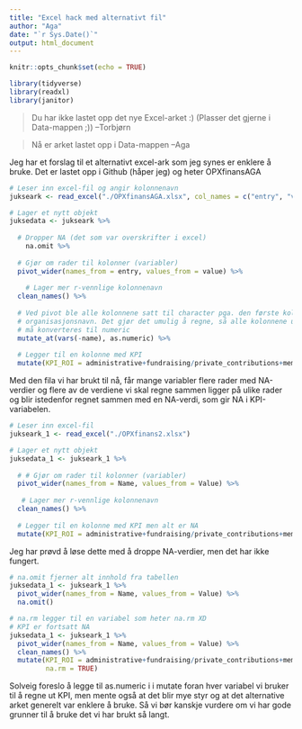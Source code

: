 ```yaml
---
title: "Excel hack med alternativt fil"
author: "Aga"
date: "`r Sys.Date()`"
output: html_document
---
```


```r
knitr::opts_chunk$set(echo = TRUE)

library(tidyverse)
library(readxl)
library(janitor)

```

>Du har ikke lastet opp det nye Excel-arket :) (Plasser det gjerne i Data-mappen ;)) --Torbjørn

>Nå er arket lastet opp i Data-mappen
--Aga

Jeg har et forslag til et alternativt excel-ark som jeg synes er enklere å bruke. Det er lastet opp i Github (håper jeg) og heter OPXfinansAGA 

```r
# Leser inn excel-fil og angir kolonnenavn
jukseark <- read_excel("./OPXfinansAGA.xlsx", col_names = c("entry", "value"))

# Lager et nytt objekt
juksedata <- jukseark %>%
  
  # Dropper NA (det som var overskrifter i excel)
    na.omit %>%
  
  # Gjør om rader til kolonner (variabler)
  pivot_wider(names_from = entry, values_from = value) %>%
  
    # Lager mer r-vennlige kolonnenavn
  clean_names() %>% 
  
  # Ved pivot ble alle kolonnene satt til character pga. den første kolonnen med 
  # organisasjonsnavn. Det gjør det umulig å regne, så alle kolonnene unntatt den første
  # må konverteres til numeric
  mutate_at(vars(-name), as.numeric) %>%
  
  # Legger til en kolonne med KPI
  mutate(KPI_ROI = administrative+fundraising/private_contributions+membership_fees)
```

Med den fila vi har brukt til nå, får mange variabler flere rader med NA-verdier og flere av de verdiene vi skal regne sammen ligger på ulike rader og blir istedenfor regnet sammen med en NA-verdi, som gir NA i KPI-variabelen.  

```r
# Leser inn excel-fil
jukseark_1 <- read_excel("./OPXfinans2.xlsx")

# Lager et nytt objekt
juksedata_1 <- jukseark_1 %>% 
  
  # # Gjør om rader til kolonner (variabler)
  pivot_wider(names_from = Name, values_from = Value) %>% 
  
   # Lager mer r-vennlige kolonnenavn
  clean_names() %>% 
  
  # Legger til en kolonne med KPI men alt er NA
  mutate(KPI_ROI = administrative+fundraising/private_contributions+membership_fees)

```

Jeg har prøvd å løse dette med å droppe NA-verdier, men det har ikke fungert.

```r

# na.omit fjerner alt innhold fra tabellen
juksedata_1 <- jukseark_1 %>% 
  pivot_wider(names_from = Name, values_from = Value) %>% 
  na.omit()

# na.rm legger til en variabel som heter na.rm XD
# KPI er fortsatt NA
juksedata_1 <- jukseark_1 %>% 
  pivot_wider(names_from = Name, values_from = Value) %>%
  clean_names() %>% 
  mutate(KPI_ROI = administrative+fundraising/private_contributions+membership_fees, 
         na.rm = TRUE)

```

Solveig foreslo å legge til as.numeric i i mutate foran hver variabel vi bruker til å regne ut KPI, men mente også at det blir mye styr og at det alternative arket generelt var enklere å bruke. Så vi bør kanskje vurdere om vi har gode grunner til å bruke det vi har brukt så langt.
